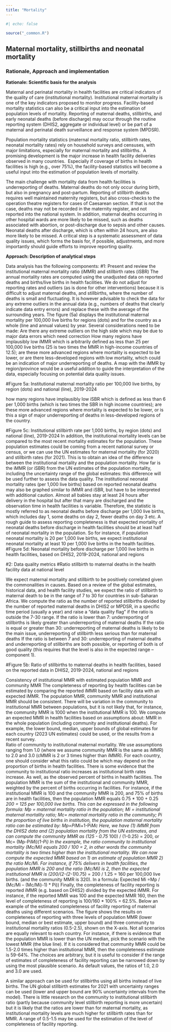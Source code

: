 ```yaml
---
title: "Mortality"
---
```


```r
#| echo: false

source("_common.R") 
```

## Maternal mortality, stillbirths and neonatal mortality

### Rationale, Approach and implementation

**Rationale: Scientific basis for the analysis**

Maternal and perinatal mortality in health facilities are critical indicators of the quality of care (institutional mortality). Institutional maternal mortality is one of the key indicators proposed to monitor progress. Facility-based mortality statistics can also be a critical input into the estimation of population levels of mortality. Reporting of maternal deaths, stillbirths, and early neonatal deaths (before discharge) may occur through the routine reporting system (DHIS2, aggregate or individual level) or be part of a maternal and perinatal death surveillance and response system (MPDSR). 

Population mortality statistics (maternal mortality ratio, stillbirth rates, neonatal mortality rates) rely on household surveys and censuses, with major limitations, especially for maternal mortality and stillbirths.  A promising development is the major increase in health facility deliveries observed in many countries.  Especially if coverage of births in health facilities is high (e.g., over 75%), the facility-based statistics will become a useful input into the estimation of population levels of mortality.

The main challenge with mortality data from health facilities is underreporting of deaths. Maternal deaths do not only occur during birth, but also in pregnancy and post-partum. Reporting of stillbirth deaths requires well maintained maternity registers, but also cross-checks to the operation theatre registers for cases of Caesarean section. If that is not the case, deaths may not be recorded in the maternity register, and not reported into the national system. In addition, maternal deaths occurring in other hospital wards are more likely to be missed, such as deaths associated with abortion, or post-discharge due to sepsis and other causes. Neonatal deaths after discharge, which is often within 24 hours, are also more likely to be missed. A critical step is a systematic assessment of data quality issues, which forms the basis for, if possible, adjustments, and more importantly should guide efforts to improve reporting quality. 

**Approach: Description of analytical steps**

Data analysis has the following components: #1: Present and review the institutional maternal mortality ratio (iMMR) and stillbirth rates (iSBR) The annual mortality rates are computed using the unadjusted data on reported deaths and births/live births in health facilities. We do not adjust for reporting rates and outliers (as is done for other interventions) because it is difficult to adjust maternal deaths, and stillbirths, where the number of deaths is small and fluctuating. It is however advisable to check the data for any extreme outliers in the annual data (e.g., numbers of deaths that clearly indicate data entry errors) and replace these with the average of the surrounding years. The figure (5a) displays the institutional maternal mortality per 100,000 live births for regions (dots) and for the country as a whole (line and annual values) by year. Several considerations need to be made: Are there any extreme outliers on the high side which may be due to major data errors which need correction How many regions have implausibly low iMMR which is arbitrarily defined as less than 25 per 100,000 live births (25 is two times the MMR in high-income countries of 12.5); are these more advanced regions where mortality is expected to be lower, or are there less-developed regions with low mortality, which could be an indication of major underreporting of deaths. A map with the iMMR by region/province would be a useful addition to guide the interpretation of the data, especially focusing on potential data quality issues.

#Figure 5a: Institutional maternal mortality ratio per 100,000 live births, by region (dots) and national (line), 2019-2024

how many regions have implausibly low iSBR which is defined as less than 6 per 1,000 births (which is two times the SBR in high income countries); are these more advanced regions where mortality is expected to be lower, or is this a sign of major underreporting of deaths in less-developed regions of the country.

#Figure 5c: Institutional stillbirth rate per 1,000 births, by region (dots) and national (line), 2019-2024 In addition, the institutional mortality levels can be compared to the most recent mortality estimates for the population. These population estimates could be coming from a recent national survey or census, or we can use the UN estimates for maternal mortality (for 2020) and stillbirth rates (for 2021). This is to obtain an idea of the difference between the institutional mortality and the population mortality. How far is the iMMR (or iSBR) from the UN estimates of the population mortality, including the uncertainty range of the global estimates: this difference will be used further to assess the data quality. The institutional neonatal mortality rates (per 1,000 live births) based on reported neonatal deaths may also be graphed similar to iMMR and iSBR, but have to be interpreted with additional caution. Almost all babies stay at least 24 hours after delivery in the hospital but after that many are discharged and the observation time in health facilities is variable. Therefore, the statistic is mostly referred to as neonatal deaths before discharge per 1,000 live births, which includes day 1, some deaths on day 2, fewer deaths on day 3 etc. A rough guide to assess reporting completeness is that expected mortality of neonatal deaths before discharge in health facilities should be at least half of neonatal mortality in the population. So for instance, if population neonatal mortality is 20 per 1,000 live births, we expect institutional neonatal mortality at least 10 per 1,000 live births in the health facilities. #Figure 5d: Neonatal mortality before discharge per 1,000 live births in health facilities, based on DHIS2, 2019-2024, national and regions

#2: Data quality metrics #Ratio stillbirth to maternal deaths in the health facility data at national level

We expect maternal mortality and stillbirth to be positively correlated given the commonalities in causes. Based on a review of the global estimates, historical data, and health facility studies, we expect the ratio of stillbirth to maternal death to be in the range of 7 to 30 for countries in sub-Saharan Africa. We compute the ratio as the number of reported stillbirths divided by the number of reported maternal deaths in DHIS2 or MPDSR, in a specific time period (usually a year) and raise a “data quality flag” if the ratio is outside the 7-30 range. If the ratio is lower than 7: underreporting of stillbirths is likely greater than underreporting of maternal deaths If the ratio is equal or greater than 30: underreporting of maternal deaths is likely to be the main issue, underreporting of stillbirth less serious than for maternal deaths If the ratio is between 7 and 30: underreporting of maternal deaths and underreporting of stillbirths are both possible, or reporting of both is of good quality (this requires that the level is also in the expected range – component 1).

#Figure 5b: Ratio of stillbirths to maternal deaths in health facilities, based on the reported data in DHIS2, 2019-2024, national and regions

Consistency of institutional MMR with estimated population MMR and community MMR The completeness of reporting by health facilities can be estimated by comparing the reported iMMR based on facility data with an expected iMMR. The population MMR, community MMR and institutional MMR should be consistent. There will be variation in the community to institutional MMR between populations, but it is not likely that, for instance, the community MMR is 1000 when the institutional MMR is 100. We compute an expected MMR in health facilities based on assumptions about: MMR in the whole population (including community and institutional deaths). For example, the lower bound, median, upper bounds of global estimates for each country (2023 UN estimates) could be used, or the results from a recent survey.\
Ratio of community to institutional maternal mortality. We use assumptions ranging from 1.0 (where we assume community MMR is the same as iMMR) to 2.0 and 3.0 (cMMR is 2 or 3 times higher than iMMR). For each country, one should consider what this ratio could be which may depend on the proportion of births in health facilities. There is some evidence that the community to institutional ratio increases as institutional birth rates increase. As well, as the observed percent of births in health facilities. The population MMR is the sum of the institutional and community MMR, weighted by the percent of births occurring in facilities. For instance, if the institutional MMR is 100 and the community MMR is 200, and 75% of births are in health facilities, then the population MMR equals 0.75 \* 100 + 0.25 *200 = 125 per 100,000 live births. This can be expressed in the following formula: Mp = maternal mortality ratio in the population; Mi = institutional maternal mortality ratio; Mc= maternal mortality ratio in the community; Pi the proportion of live births in institution, the population maternal mortality ratio can be estimated by: Mp=Pi*Mi+1-Pi*Mc Here, we have (1) iMMR from the DHIS2 data and (2) population mortality from the UN estimates, and can compute the community MMR as (125 - 0.75* 100) / (1-0.25) = 200, or Mc= (Mp-Pi*Mi)(1-Pi) In the example, the ratio community to institutional mortality (Mc/Mi) equals 200 / 100 = 2, in other words the community mortality is two times higher than the institutional mortality. We can now compute the expected MMR based on 1) an estimate of population MMR 2) the ratio Mc/Mi. For instance, if 75% delivers in health facilities, the population MMR is 200 and the ratio (Mc/Mi) is 2, then the expected institutional MMR is (200/(2-(2-1)*0.75) = 200 / 1.25 = 160 per 100,000 live births. (and the community MMR is 320). In a formula: Expected Mi =Mp / (Mc/Mi – (Mc/Mi)-1) \* Pi)) Finally, the completeness of facility reporting is reported iMMR (e.g. based on DHIS2) divided by the expected iMMR. For instance, if the reported MMR was 100 and the expected MMR 160, then the level of completeness of reporting is 100/160 \* 100% = 62.5%. Below an example of the estimated completeness of facility reporting of maternal deaths using different scenarios. The figure shows the results on completeness of reporting with three levels of population MMR (lower bound, median or best estimate, upper bound) and three community to institutional mortality ratios (0.5-2.5), shown on the X-axis. Not all scenarios are equally relevant to each country. For instance, if there is evidence that the population MMR is lower than the UN median, pick the scenario with the lowest MMR (the blue line). If it is considered that community MMR could be 1.5-2.0 times higher than institutional MMR, then the completeness estimate is 59-64%. The choices are arbitrary, but it is useful to consider if the range of estimates of completeness of facility reporting can be narrowed down by using the most plausible scenario. As default values, the ratios of 1.0, 2.0 and 3.0 are used.

A similar approach can be used for stillbirths using all births instead of live births. The UN global stillbirth estimates for 2021 with uncertainty ranges can be used (lower and upper bound are 90% uncertainty intervals from the model). There is little research on the community to institutional stillbirth ratio (partly because community level stillbirth reporting is more uncertain) but it is likely that the ratios are lower than for maternal mortality, as institutional mortality levels are much higher for stillbirth rates than for MMR. A range of 0.5-1.5 may be used for the estimation of the level of completeness of facility reporting.
